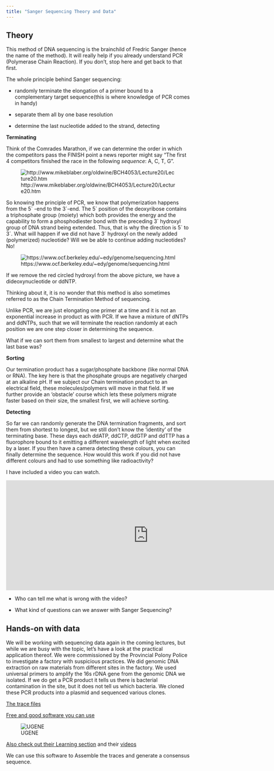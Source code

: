 ```yaml
---
title: "Sanger Sequencing Theory and Data"
---
```


## Theory

This method of DNA sequencing is the brainchild of Fredric Sanger (hence the name of the method). It will really help if you already understand PCR (Polymerase Chain Reaction). If you don’t, stop here and get back to that first.

The whole principle behind Sanger sequencing:

-   randomly terminate the elongation of a primer bound to a complementary target sequence(this is where knowledge of PCR comes in handy)

-   separate them all by one base resolution

-   determine the last nucleotide added to the strand, detecting

**Terminating**

Think of the Comrades Marathon, if we can determine the order in which the competitors pass the FINISH point a news reporter might say “The first 4 competitors finished the race in the following *sequence*: A, C, T, G”.

![http://www.mikeblaber.org/oldwine/BCH4053/Lecture20/Lecture20.htm](media/dideoxy02.jpg)

So knowing the principle of PCR, we know that polymerization happens from the 5\` -end to the 3\`-end.  The 5\` position of the deoxyribose contains a triphosphate group (moiety) which both provides the energy and the capability to form a phosphodiester bond with the preceding  3\` hydroxyl group of DNA strand being extended.  Thus, that is why the direction is 5\` to 3\`.  What will happen if we did not have 3` hydroxyl on the newly added (polymerized) nucleotide?  Will we be able to continue adding nucleotides?  No!

![https://www.ocf.berkeley.edu/~edy/genome/sequencing.html](media/deoxy.jpg)


If we remove the red circled hydroxyl from the above picture, we have a dideoxynucleotide or ddNTP.

Thinking about it, it is no wonder that this method is also sometimes referred to as the Chain Termination Method of sequencing.

Unlike PCR, we are just elongating one primer at a time and it is not an exponential increase in product as with PCR. If we have a mixture of dNTPs and ddNTPs, such that we will terminate the reaction randomly at each position we are one step closer in determining the sequence.

What if we can sort them from smallest to largest and determine what the last base was?


**Sorting**

Our termination product has a sugar/phosphate backbone (like normal DNA or RNA).  The key here is that the phosphate groups are negatively charged at an alkaline pH.  If we subject our Chain termination product to an electrical field, these molecules/polymers will move in that field.  If we further provide an ‘obstacle’ course which lets these polymers migrate faster based on their size, the smallest first, we will achieve sorting.

**Detecting**

So far we can randomly generate the DNA termination fragments, and sort them from shortest to longest, but we still don’t know the ‘identity’ of the terminating base.  These days each ddATP, ddCTP, ddGTP and ddTTP has a fluorophore bound to it emitting a different wavelength of light when excited by a laser.  If you then have a camera detecting these colours, you can finally determine the sequence.  How would this work if you did not have different colours and had to use something like radioactivity?

I have included a video you can watch.

<iframe width="775" height="300" src="https://www.youtube.com/embed/e2G5zx-OJIw" title="How does Sanger Sequencing Work? – Seq It Out #1" frameborder="0" allow="accelerometer; autoplay; clipboard-write; encrypted-media; gyroscope; picture-in-picture; web-share" referrerpolicy="strict-origin-when-cross-origin" allowfullscreen></iframe>

- Who can tell me what is wrong with the video?

- What kind of questions can we answer with Sanger Sequencing?


## Hands-on with data

We will be working with sequencing data again in the coming lectures, but while we are busy with the topic, let’s have a look at the practical application thereof.  We were commissioned by the Provincial Polony Police to investigate a factory with suspicious practices.  We did genomic DNA extraction on raw materials from different sites in the factory.  We used universal primers to amplify the 16s rDNA gene from the genomic DNA we isolated.  If we do get a PCR product it tells us there is bacterial contamination in the site, but it does not tell us which bacteria.  We cloned these PCR products into a plasmid and sequenced various clones.


[The trace files](data/Sequencing.zip)


[Free and good software you can use](https://ugene.net)

![UGENE](https://ugene.net/assets/images/3dstruct.png)

[Also check out their Learning section](https://ugene.net/learn.html) and their [videos](https://ugene.net/podcast.html)

We can use this software to Assemble the traces and generate a consensus sequence.



